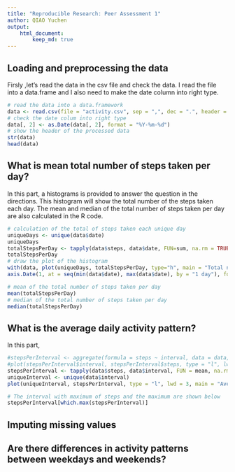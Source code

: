 ```yaml
---
title: "Reproducible Research: Peer Assessment 1"
author: QIAO Yuchen
output: 
    html_document:
        keep_md: true
---
```



## Loading and preprocessing the data
Firsly ,let's read the data in the csv file and check the data. I read the file into a data.frame and I also need to make the date column into right type. 
``` r
# read the data into a data.framework
data <- read.csv(file = "activity.csv", sep = ",", dec = ".", header = TRUE)
# check the date colum into right type
data[, 2] <- as.Date(data[, 2], format = "%Y-%m-%d")
# show the header of the processed data
str(data)
head(data)
```

## What is mean total number of steps taken per day?
In this part, a histograms is provided to answer the question in the directions. This histogram will show the total number of the steps taken each day. The mean and median of the total number of steps taken per day are also calculated in the R code.

``` r
# calculation of the total of steps taken each unique day
uniqueDays <- unique(data$date)
uniqueDays
totalStepsPerDay <- tapply(data$steps, data$date, FUN=sum, na.rm = TRUE)
totalStepsPerDay
# draw the plot of the histogram
with(data, plot(uniqueDays, totalStepsPerDay, type="h", main = "Total numbers of steps taken each day", xlab = "Date from 2012-10-01 to 2012-11-30", ylab = "Total number of steps taken per day", lwd = 4, xaxt = "n"))
axis.Date(1, at = seq(min(data$date), max(data$date), by = "1 day"), format = "%Y-%m")

# mean of the total number of steps taken per day
mean(totalStepsPerDay)
# median of the total number of steps taken per day
median(totalStepsPerDay)
```

## What is the average daily activity pattern?
In this part, 
``` r
#stepsPerInterval <- aggregate(formula = steps ~ interval, data = data, FUN = mean, na.rm = TRUE)
#plot(stepsPerInterval$interval, stepsPerInterval$steps, type = "l", lwd = 4, main = "", xlab = "", ylab = "")
stepsPerInterval <- tapply(data$steps, data$interval, FUN = mean, na.rm = TRUE)
uniqueInterval <- unique(data$interval)
plot(uniqueInterval, stepsPerInterval, type = "l", lwd = 3, main = "Average steps taken per interval across all days", xlab = "Interval", ylab = "Average number of steps taken per interval")

# The interval with maximum of steps and the maximum are shown below
stepsPerInterval[which.max(stepsPerInterval)]
```

## Imputing missing values



## Are there differences in activity patterns between weekdays and weekends?
